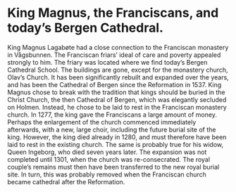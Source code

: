 # King Magnus, the Franciscans, and today’s Bergen Cathedral.

King Magnus Lagabøte had a close connection to the Franciscan monastery in Vågsbunnen. The Franciscan friars’ ideal of care and poverty appealed strongly to him. The friary was located where we find today’s Bergen Cathedral School. The buildings are gone, except for the monastery church, Olav’s Church. It has been significantly rebuilt and expanded over the years, and has been the Cathedral of Bergen since the Reformation in 1537. King Magnus chose to break with the tradition that kings should be buried in the Christ Church, the then Cathedral of Bergen, which was elegantly secluded on Holmen. Instead, he chose to be laid to rest in the Franciscan monastery church. In 1277, the king gave the Franciscans a large amount of money. Perhaps the enlargement of the church commenced immediately afterwards, with a new, large choir, including the future burial site of the king. However, the king died already in 1280, and must therefore have been laid to rest in the existing church. The same is probably true for his widow, Queen Ingeborg, who died seven years later. The expansion was not completed until 1301, when the church was re-consecrated. The royal couple’s remains must then have been transferred to the new royal burial site. In turn, this was probably removed when the Franciscan church became cathedral after the Reformation.
